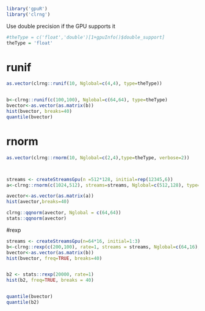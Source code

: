 <!--
%\VignetteEngine{knitr::knitr}
%\VignetteIndexEntry{Random numbers}
-->


```r
library('gpuR')
library('clrng')
```

Use double precision if the GPU supports it
```r
#theType = c('float','double')[1+gpuInfo()$double_support]
theType = 'float'
```




# runif

```r
as.vector(clrng::runif(10, Nglobal=c(4,4), type=theType))


b<-clrng::runif(c(100,100), Nglobal=c(64,64), type=theType)
bvector<-as.vector(as.matrix(b))
hist(bvector, breaks=40)
quantile(bvector)
```




# rnorm
```r

as.vector(clrng::rnorm(10, Nglobal=c(2,4),type=theType, verbose=2))



streams <- createStreamsGpu(n =512*128, initial=rep(12345,6))
a<-clrng::rnorm(c(1024,512), streams=streams, Nglobal=c(512,128), type=theType)

avector<-as.vector(as.matrix(a))
hist(avector,breaks=40)

clrng::qqnorm(avector, Nglobal = c(64,64))
stats::qqnorm(avector)
```







#rexp 
```r
streams <- createStreamsGpu(n=64*16, initial=1:3)
b<-clrng::rexp(c(200,100), rate=1, streams = streams, Nglobal=c(64,16), type="double")
bvector<-as.vector(as.matrix(b))
hist(bvector, freq=TRUE, breaks=40)


b2 <- stats::rexp(20000, rate=1)
hist(b2, freq=TRUE, breaks = 40)


quantile(bvector)
quantile(b2)

```

